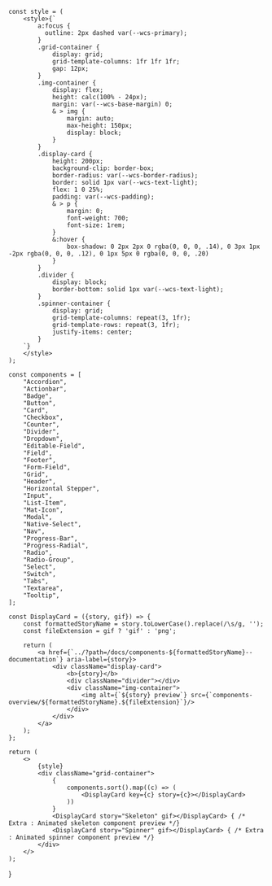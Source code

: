 <Meta title="Documentation/Components Overview" />


    const style = (
        <style>{`
            a:focus {
              outline: 2px dashed var(--wcs-primary);
            }
            .grid-container {
                display: grid;
                grid-template-columns: 1fr 1fr 1fr;
                gap: 12px;
            }
            .img-container {
                display: flex;
                height: calc(100% - 24px);
                margin: var(--wcs-base-margin) 0;
                & > img {
                    margin: auto;
                    max-height: 150px;
                    display: block;
                }
            }
            .display-card {
                height: 200px;
                background-clip: border-box;
                border-radius: var(--wcs-border-radius);
                border: solid 1px var(--wcs-text-light);
                flex: 1 0 25%;
                padding: var(--wcs-padding);
                & > p {
                    margin: 0;
                    font-weight: 700;
                    font-size: 1rem;
                }
                &:hover {
                    box-shadow: 0 2px 2px 0 rgba(0, 0, 0, .14), 0 3px 1px -2px rgba(0, 0, 0, .12), 0 1px 5px 0 rgba(0, 0, 0, .20)
                }
            }
            .divider {
                display: block;
                border-bottom: solid 1px var(--wcs-text-light);
            }
            .spinner-container {
                display: grid;
                grid-template-columns: repeat(3, 1fr);
                grid-template-rows: repeat(3, 1fr);
                justify-items: center;
            }
        `}
        </style>
    );

    const components = [
        "Accordion",
        "Actionbar",
        "Badge",
        "Button",
        "Card",
        "Checkbox",
        "Counter",
        "Divider",
        "Dropdown",
        "Editable-Field",
        "Field",
        "Footer",
        "Form-Field",
        "Grid",
        "Header",
        "Horizontal Stepper",
        "Input",
        "List-Item",
        "Mat-Icon",
        "Modal",
        "Native-Select",
        "Nav",
        "Progress-Bar",
        "Progress-Radial",
        "Radio",
        "Radio-Group",
        "Select",
        "Switch",
        "Tabs",
        "Textarea",
        "Tooltip",
    ];

    const DisplayCard = ({story, gif}) => {
        const formattedStoryName = story.toLowerCase().replace(/\s/g, '');
        const fileExtension = gif ? 'gif' : 'png';

        return (
            <a href={`../?path=/docs/components-${formattedStoryName}--documentation`} aria-label={story}>
                <div className="display-card">
                    <b>{story}</b>
                    <div className="divider"></div>
                    <div className="img-container">
                        <img alt={`${story} preview`} src={`components-overview/${formattedStoryName}.${fileExtension}`}/>
                    </div>
                </div>
            </a>
        );
    };

    return (
        <>
            {style}
            <div className="grid-container">
                {
                    components.sort().map((c) => (
                        <DisplayCard key={c} story={c}></DisplayCard>
                    ))
                }
                <DisplayCard story="Skeleton" gif></DisplayCard> { /* Extra : Animated skeleton component preview */}
                <DisplayCard story="Spinner" gif></DisplayCard> { /* Extra : Animated spinner component preview */}
            </div>
        </>
    );
}
